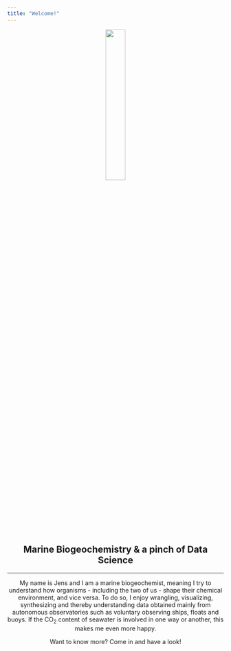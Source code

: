 ```yaml
---
title: "Welcome!"
---
```

<center>
![](img/avatar.jpg){width=30%}


## Marine Biogeochemistry & a pinch of Data Science

***

My name is Jens and I am a marine biogeochemist, meaning I try to understand how organisms - including the two of us - shape their chemical environment, and vice versa. To do so, I enjoy wrangling, visualizing, synthesizing and thereby understanding data obtained mainly from autonomous observatories such as voluntary observing ships, floats and buoys. If the CO~2~ content of seawater is involved in one way or another, this makes me even more happy.

Want to know more? Come in and have a look!

</center>
